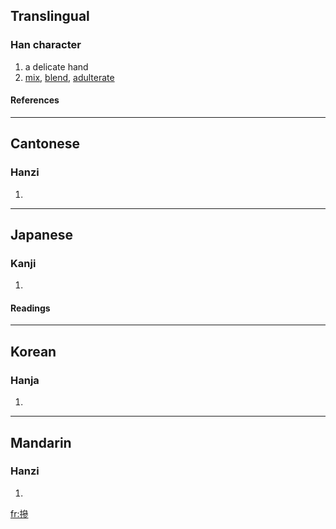 {{see|掺}}

==Translingual==
===Han character===
{{Han char|rn=64|rad=手|as=11|sn=14|four=5302<sub>2</sub>|canj=手戈戈竹 (QIIH)}}
# a delicate hand
# [[mix]], [[blend]], [[adulterate]]
====References====
{{Han ref|kx=0452.100|dkj=12649|dj=0802.140|hdz=31951.010|uh=647B|ud=25723|bh=BA55|bd=47701}}

----
==Cantonese==
===Hanzi===
{{yue-hanzi|jyut=|y=chaam1, chaam4}}
# {{defn|Cantonese}}

----
==Japanese==
===Kanji===
{{ja-kanji|grade=|rs=手11}}
# {{defn|Japanese}} 
====Readings====
{{ja-readings|on=[[さん]] (san), [[せん]] (sen), [[しん]] (shin)|kun=[[とる]] (toru)}}

----
==Korean==
===Hanja===
{{ko-hanja|hangeul=섬|eumhun=|rv=seom|mr=sŏm|y=sem}}
# {{defn|Korean}}

----
==Mandarin==
===Hanzi===
{{cmn-hanzi|sim=掺|pin=[[càn]] (can4), [[chān]] (chan1), [[shǎn]] (shan3), [[xiān]] (xian1)|wg=ts'an<sup>4</sup>, ch'an<sup>1</sup>, shan<sup>3</sup>, hsien<sup>1</sup>}}
# {{defn|Mandarin}}

[[fr:摻]]